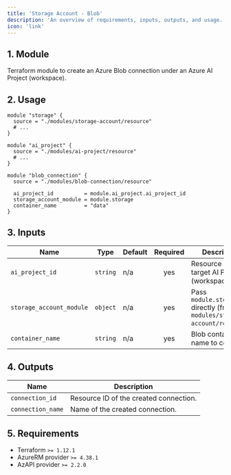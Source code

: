 ```yaml
---
title: 'Storage Account - Blob'
description: 'An overview of requirements, inputs, outputs, and usage.'
icon: 'link'
---
```


## 1. Module
Terraform module to create an Azure Blob connection under an Azure AI Project (workspace).

## 2. Usage
```hcl main.tf
module "storage" {
  source = "./modules/storage-account/resource"
  # ...
}

module "ai_project" {
  source = "./modules/ai-project/resource"
  # ...
}

module "blob_connection" {
  source = "./modules/blob-connection/resource"

  ai_project_id          = module.ai_project.ai_project_id
  storage_account_module = module.storage
  container_name         = "data"
}
```

## 3. Inputs
| Name | Type | Default | Required | Description |
|------|------|---------|:--------:|-------------|
| `ai_project_id` | `string` | n/a | yes | Resource ID of the target AI Project (workspace). |
| `storage_account_module` | `object` | n/a | yes | Pass `module.storage` directly (from `modules/storage-account/resource`). |
| `container_name` | `string` | n/a | yes | Blob container name to connect. |

## 4. Outputs
| Name | Description |
|------|-------------|
| `connection_id` | Resource ID of the created connection. |
| `connection_name` | Name of the created connection. |

## 5. Requirements
- Terraform `>= 1.12.1`
- AzureRM provider `>= 4.38.1`
- AzAPI provider `>= 2.2.0`



